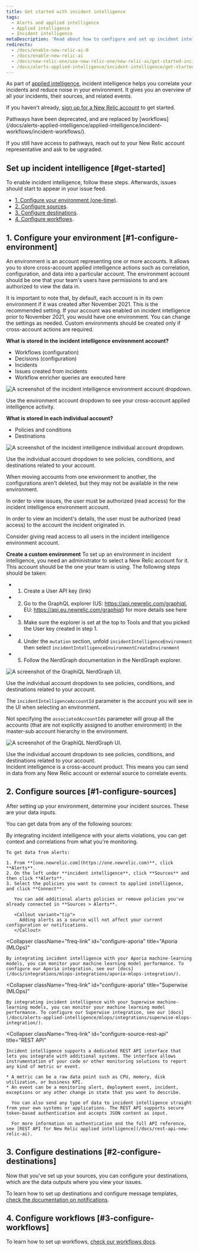 ```yaml
---
title: Get started with incident intelligence
tags:
  - Alerts and applied intelligence
  - Applied intelligence
  - Incident intelligence
metaDescription: 'Read about how to configure and set up incident intelligence destination and sources.'
redirects:
  - /docs/enable-new-relic-ai-0
  - /docs/enable-new-relic-ai
  - /docs/new-relic-one/use-new-relic-one/new-relic-ai/get-started-incident-intelligence
  - /docs/alerts-applied-intelligence/incident-intelligence/get-started-incident-intelligence
---
```







As part of [applied intelligence](/docs/introduction-new-relic-ai), incident intelligence helps you correlate your incidents and reduce noise in your environment. It gives you an overview of all your incidents, their sources, and related events.

If you haven't already, [sign up for a New Relic account](https://newrelic.com/signup) to get started.

<Callout variant="important">
  Pathways have been deprecated, and are replaced by [workflows](/docs/alerts-applied-intelligence/applied-intelligence/incident-workflows/incident-workflows/).

  If you still have access to pathways, reach out to your New Relic account representative and ask to be upgraded.
</Callout>

## Set up incident intelligence [#get-started]

To enable incident intelligence, follow these steps. Afterwards, issues should start to appear in your issue feed.

* [1. Configure your environment (one-time)](#1-configure-environment).
* [2. Configure sources](#1-configure-sources).
* [3. Configure destinations](#2-configure-destinations).
* [4. Configure workflows](#3-configure-workflows).

## 1. Configure your environment [#1-configure-environment]

An environment is an account representing one or more accounts. It allows you to store cross-account applied intelligence actions such as correlation, configuration, and data into a particular account. The environment account should be one that your team's users have permissions to and are authorized to view the data in.

It is important to note that, by default, each account is in its own environment if it was created after November 2021. This is the recommended setting. If your account was enabled on incident intelligence prior to November 2021, you would have one environment. You can change the settings as needed. Custom environments should be created only if cross-account actions are required.

**What is stored in the incident intelligence environment account?**
* Workflows (configuration)
* Decisions (configuration)
* Incidents
* Issues created from incidents
* Workflow enricher queries are executed here

<img
  title="The incident intelligence environment account."
  alt="A screenshot of the incident intelligence environment account dropdown."
  src={environment}
/>

<figcaption>
  Use the environment account dropdown to see your cross-account applied intelligence activity.
</figcaption>

**What is stored in each individual account?**
- Policies and conditions
- Destinations

<img
  title="The incident intelligence individual account."
  alt="A screenshot of the incident intelligence individual account dropdown."
  src={accountTeam}
/>

<figcaption>
  Use the individual account dropdown to see policies, conditions, and destinations related to your account.
</figcaption>

When moving accounts from one environment to another, the configurations aren't deleted, but they may not be available in the new environment.

<Callout variant="Important">
  In order to view issues, the user must be authorized (read access) for the incident intelligence environment account.

In order to view an incident's details, the user must be authorized (read access) to the account the incident originated in.

Consider giving read access to all users in the incident intelligence environment account.
</Callout>

**Create a custom environment**
To set up an environment in incident intelligence, you need an administrator to select a New Relic account for it. This account should be the one your team is using. The following steps should be taken:

* 1. Create a User API key (link)
* 2. Go to the GraphQL explorer (US: https://api.newrelic.com/graphiql, EU: https://api.eu.newrelic.com/graphiql) for more details see here
* 3. Make sure the explorer is set at the top to Tools and that you picked the User key created in step 1.
* 4. Under the `mutation` section, unfold `incidentIntelligenceEnvironment` then select `incidentIntelligenceEnvironmentCreateEnvironment`
* 5. Follow the NerdGraph documentation in the NerdGraph explorer.

<img
  title="Set up an environment with NerdGraph."
  alt="A screenshot of the GraphiQL NerdGraph UI."
  src={accountDiagram}
/>

<figcaption>
  Use the individual account dropdown to see policies, conditions, and destinations related to your account.
</figcaption>

The `incidentIntelligenceAccountId` parameter is the account you will see in the UI when selecting an environment.

Not specifying the `associatedAccountIds` parameter will group all the accounts (that are not explicitly assigned to another environment) in the master-sub account hierarchy in the environment.

<img
  title="Set up an environment with NerdGraph."
  alt="A screenshot of the GraphiQL NerdGraph UI."
  src={nerdgraph}
/>

<figcaption>
  Use the individual account dropdown to see policies, conditions, and destinations related to your account.
</figcaption>

<Callout variant="tip">
  Incident intelligence is a cross-account product. This means you can send in data from any New Relic account or external source to correlate events.
</Callout>

## 2. Configure sources [#1-configure-sources]

After setting up your environment, determine your incident sources. These are your data inputs.

You can get data from any of the following sources:

<CollapserGroup>
  <Collapser
    className="freq-link"
    id="configure-source-nr-alerts"
    title="Alerts"
  >
    By integrating incident intelligence with your alerts violations, you can get context and correlations from what you're monitoring.

    To get data from alerts:

    1. From **[one.newrelic.com](https://one.newrelic.com)**, click **Alerts**.
    2. On the left under **incident intelligence**, click **Sources** and then click **Alerts**.
    3. Select the policies you want to connect to applied intelligence, and click **Connect**.

       You can add additional alerts policies or remove policies you've already connected in **Sources > Alerts**.

       <Callout variant="tip">
         Adding alerts as a source will not affect your current configuration or notifications.
       </Callout>
  </Collapser>

  <Collapser
    className="freq-link"
    id="configure-aporia"
    title="Aporia (MLOps)"
  >
    By integrating incident intelligence with your Aporia machine-learning models, you can monitor your machine learning model performance. To configure our Aporia integration, see our [docs](/docs/integrations/mlops-integrations/aporia-mlops-integration/).
  </Collapser>

  <Collapser
    className="freq-link"
    id="configure-aporia"
    title="Superwise (MLOps)"
  >
    By integrating incident intelligence with your Superwise machine-learning models, you can monitor your machine learning model performance. To configure our Superwise integration, see our [docs](/docs/alerts-applied-intelligence/mlops/integrations/superwise-mlops-integration/).
  </Collapser>

  <Collapser
    className="freq-link"
    id="configure-source-rest-api"
    title="REST API"
  >
    Incident intelligence supports a dedicated REST API interface that lets you integrate with additional systems. The interface allows instrumentation of your code or other monitoring solutions to report any kind of metric or event.

    * A metric can be a raw data point such as CPU, memory, disk utilization, or business KPI.
    * An event can be a monitoring alert, deployment event, incident, exceptions or any other change in state that you want to describe.

      You can also send any type of data to incident intelligence straight from your own systems or applications. The REST API supports secure token-based authentication and accepts JSON content as input.

      For more information on authentication and the full API reference, see [REST API for New Relic applied intelligence](/docs/rest-api-new-relic-ai).
  </Collapser>
</CollapserGroup>

## 3. Configure destinations [#2-configure-destinations]

Now that you've set up your sources, you can configure your destinations, which are the data outputs where you view your issues.

To learn how to set up destinations and configure message templates, [check the documentation on notifications](/docs/alerts-applied-intelligence/notifications/destinations/).

## 4. Configure workflows [#3-configure-workflows]

To learn how to set up workflows, [check our workflows docs](/docs/alerts-applied-intelligence/applied-intelligence/incident-workflows/incident-workflows).
